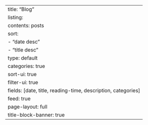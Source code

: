 ---
title: "Blog"
listing:
  contents: posts
  sort: 
    - "date desc"
    - "title desc"
  type: default
  categories: true
  sort-ui: true
  filter-ui: true
  fields: [date, title, reading-time, description, categories]
  feed: true
page-layout: full
title-block-banner: true
---